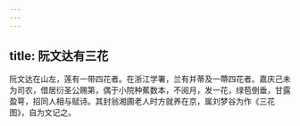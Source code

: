 ```yaml
---
---
---
```

title: 阮文达有三花
---



阮文达在山左，莲有一带四花者。在浙江学署，兰有并蒂及一蔕四花者。嘉庆己未为司农，借居衍圣公赐第，偶于小院种蕉数本，不阅月，发一花，绿苞倒垂，甘露盈萼，招同人相与赋诗。其封翁湘圃老人时方就养在京，属刘梦谷为作《三花图》，自为文记之。